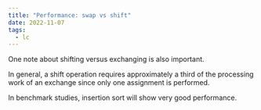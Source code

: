 ```yaml
---
title: "Performance: swap vs shift"
date: 2022-11-07
tags:
  - lc
---
```

One note about shifting versus exchanging is also important. 

In general, a shift operation requires approximately a third of the processing work of an exchange since only one assignment is performed. 

In benchmark studies, insertion sort will show very good performance.